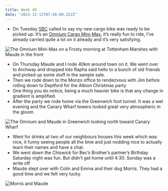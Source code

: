 ```yaml
---
title: Week 49
date: "2023-12-11T07:56:00.322Z"
---
```


- On Tuesday [SBC](https://www.sbccycles.com/) called to say my new cargo bike was ready to be picked up. It’s an [Omnium Cargo Mini-Max]((https://omniumcargo.com/shop/product/mini-max-v3-wifi/#frame-kit-or-complete-bike)), it’s really fun to ride, I’ve already carried quite a lot on it already and it’s very satisfying.

![The Omnium Mini-Max on a Frosty morning at Tottenham Marshes with Maude in the front](https://imagedelivery.net/tfgleCjJafHVtd2F4ngDnQ/6d50d2b3-fd71-427b-4e6d-6fda725a6b00/medium)

- On Thursday Maude and I rode 40km around town on it. We went over to Archway and dropped into Rapha said hello to a bunch of old friends and picked up some stuff in the sample sale.
- Then we rode down to the Monzo office to rendezvous with Jim before rolling down to Deptford for the Albion Christmas party
- One thing you do notice, being a much heavier bike is that any change in gradient is amplified.
- After the party we rode home via the Greenwich foot tunnel. It was a wet evening and the Canary Wharf towers looked great very atmospheric in the gloom.

![The Omnium and Maude in Greenwich looking north toward Canary Wharf](https://imagedelivery.net/tfgleCjJafHVtd2F4ngDnQ/a349d318-9905-475d-0541-761d73da3c00/medium)

- Went for drinks at two of our neighbours houses this week which was nice, it funny seeing people all the time and just nodding nice to actually learn their names and have a chat.
- We went down the Chiswick for Bec’s Brother’s partner’s Birthday Saturday night was fun. But didn’t get home until 4:30. Sunday was a write off
- Maude slept over with Colin and Emma and their dog Morris. They had a good time and we felt very lucky.

![Morris and Maude](https://imagedelivery.net/tfgleCjJafHVtd2F4ngDnQ/ceac883e-402d-4832-f6b3-ee37bd4da500/medium)
